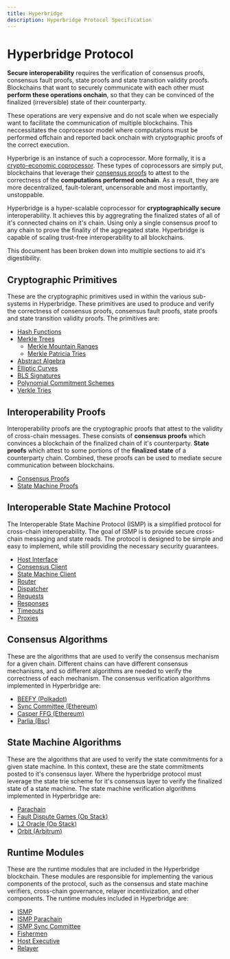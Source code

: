 ```yaml
---
title: Hyperbridge
description: Hyperbridge Protocol Specification
---
```


# Hyperbridge Protocol

**Secure interoperability** requires the verification of consensus proofs, consensus fault proofs, state proofs and state transition validity proofs. Blockchains that want to securely communicate with each other must **perform these operations onchain**, so that they can be convinced of the finalized (irreversible) state of their counterparty.

These operations are very expensive and do not scale when we especially want to facilitate the communication of multiple blockchains. This neccessitates the coprocessor model where computations must be performed offchain and reported back onchain with cryptographic proofs of the correct execution.

Hyperbrige is an instance of such a coprocessor. More formally, it is a [crypto-economic coprocessor](https://blog.polytope.technology/cryptoeconomic-coprocessors). These types of coprocessors are simply put, blockchains that leverage their [consensus proofs](https://research.polytope.technology/consensus-proofs) to attest to the correctness of the **computations performed onchain**. As a result, they are more decentralized, fault-tolerant, uncensorable and most importantly, unstoppable.

Hyperbridge is a hyper-scalable coprocessor for **cryptographically secure** interoperability. It achieves this by aggregrating the finalized states of all of it's connected chains on it's chain. Using only a single consensus proof to any chain to prove the finality of the aggregated state. Hyperbridge is capable of scaling trust-free interoperability to all blockchains.

This document has been broken down into multiple sections to aid it's digestibility.

## Cryptographic Primitives

These are the cryptographic primitives used in within the various sub-systems in Hyperbridge. These primitives are used to produce and verify the correctness of consensus proofs, consensus fault proofs, state proofs and state transition validity proofs. The primitives are:

- [Hash Functions](/consensus-proofs)
- [Merkle Trees](/consensus-proofs)
  - [Merkle Mountain Ranges](/state-proofs)
  - [Merkle Patricia Tries](/state-proofs)
- [Abstract Algebra](/state-proofs)
- [Elliptic Curves](/state-proofs)
- [BLS Signatures](/state-proofs)
- [Polynomial Commitment Schemes](/state-proofs)
- [Verkle Tries](/state-proofs)

## Interoperability Proofs

Interoperability proofs are the cryptographic proofs that attest to the validity of cross-chain messages. These consists of **consensus proofs** which convinces a blockchain of the finalized chain of it's counterparty. **State proofs** which attest to some portions of the **finalized state** of a counterparty chain. Combined, these proofs can be used to mediate secure communication between blockchains.

- [Consensus Proofs](/consensus-proofs)
- [State Machine Proofs](/consensus-proofs)

## Interoperable State Machine Protocol

The Interoperable State Machine Protocol (ISMP) is a simplified protocol for cross-chain interoperability. The goal of ISMP is to provide secure cross-chain messaging and state reads. The protocol is designed to be simple and easy to implement, while still providing the necessary security guarantees.

- [Host Interface](/consensus-proofs)
- [Consensus Client](/consensus-proofs)
- [State Machine Client](/state-proofs)
- [Router](/state-proofs)
- [Dispatcher](/state-proofs)
- [Requests](/state-proofs)
- [Responses](/state-proofs)
- [Timeouts](/state-proofs)
- [Proxies](/state-proofs)

 ## Consensus Algorithms

  These are the algorithms that are used to verify the consensus mechanism for a given chain. Different chains can have different consensus mechanisms, and so different algorithms are needed to verify the correctness of each mechanism. The consensus verification algorithms implemented in Hyperbridge are:

  - [BEEFY (Polkadot)](/consensus-proofs)
  - [Sync Committee (Ethereum)](/consensus-proofs)
  - [Casper FFG (Ethereum)](/state-proofs)
  - [Parlia (Bsc)](/state-proofs)

  ## State Machine Algorithms

  These are the algorithms that are used to verify the state commitments for a given state machine. In this context, these are the state commitments posted to it's consensus layer. Where the hyperbridge protocol must leverage the state trie scheme for it's consensus layer to verify the finalized state of a state machine. The state machine verification algorithms implemented in Hyperbridge are:

  - [Parachain](/state-proofs)
  - [Fault Dispute Games (Op Stack)](/state-proofs)
  - [L2 Oracle (Op Stack)](/state-proofs)
  - [Orbit (Arbitrum)](/state-proofs)


  ## Runtime Modules

These are the runtime modules that are included in the Hyperbridge blockchain. These modules are responsible for implementing the various components of the protocol, such as the consensus and state machine verifiers, cross-chain governance, relayer incentivization, and other components. The runtime modules included in Hyperbridge are:

  - [ISMP](/consensus-proofs)
  - [ISMP Parachain](/consensus-proofs)
  - [ISMP Sync Committee](/state-proofs)
  - [Fishermen](/state-proofs)
  - [Host Executive](/state-proofs)
  - [Relayer](/state-proofs)
